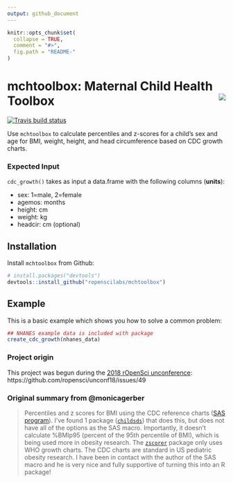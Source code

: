 ```yaml
---
output: github_document
---
```


<!-- README.md is generated from README.Rmd. Please edit that file -->

```r
knitr::opts_chunk$set(
  collapse = TRUE,
  comment = "#>",
  fig.path = "README-"
)
```

mchtoolbox: Maternal Child Health Toolbox <img src="man/figures/imgHexSmall.png" align="right" />
==========
[![Travis build
status](https://travis-ci.com/ropenscilabs/mchtoolbox.svg?branch=master)](https://travis-ci.com/ropenscilabs/mchtoolbox)

Use `mchtoolbox` to calculate percentiles and z-scores for a child’s sex and age for BMI, weight, height, and head circumference based on CDC growth charts. 

### Expected Input

`cdc_growth()` takes as input a data.frame with the following columns (__units__):
  
* sex: 1=male, 2=female  
* agemos: months  
* height: cm  
* weight: kg  
* headcir: cm (optional)  

## Installation

Install `mchtoolbox` from Github:
  
```r
# install.packages("devtools")
devtools::install_github("ropenscilabs/mchtoolbox")
```

## Example

This is a basic example which shows you how to solve a common problem:
  
```r
## NHANES example data is included with package
create_cdc_growth(nhanes_data)

```

### Project origin
This project was begun during the [2018 rOpenSci unconference](unconf18.ropensci.org):
  https://github.com/ropensci/unconf18/issues/49   

### Original summary from @monicagerber

> Percentiles and z scores for BMI using the CDC reference charts ([SAS program](https://www.cdc.gov/nccdphp/dnpao/growthcharts/resources/sas.htm)). I've found 1 package ([`childsds`](https://cran.r-project.org/web/packages/childsds/index.html)) that does this, but does not have all of the options as the SAS macro. Importantly, it doesn't calculate %BMIp95 (percent of the 95th percentile of BMI), which is being used more in obesity research. The [`zscorer`](https://nutriverse.validmeasures.org/zscorer/index.html) package only uses WHO growth charts. The CDC charts are standard in US pediatric obesity research. I have been in contact with the author of the SAS macro and he is very nice and fully supportive of turning this into an R package!
  
